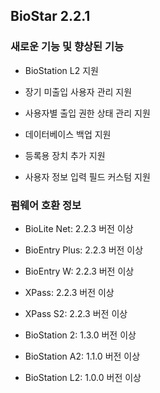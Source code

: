 ## BioStar 2.2.1

### 새로운 기능 및 향상된 기능

* BioStation L2 지원

* 장기 미출입 사용자 관리 지원

* 사용자별 출입 권한 상태 관리 지원

* 데이터베이스 백업 지원

* 등록용 장치 추가 지원

* 사용자 정보 입력 필드 커스텀 지원

### 펌웨어 호환 정보

* BioLite Net: 2.2.3 버전 이상

* BioEntry Plus: 2.2.3 버전 이상

* BioEntry W: 2.2.3 버전 이상

* XPass: 2.2.3 버전 이상

* XPass S2: 2.2.3 버전 이상

* BioStation 2: 1.3.0 버전 이상

* BioStation A2: 1.1.0 버전 이상

* BioStation L2: 1.0.0 버전 이상